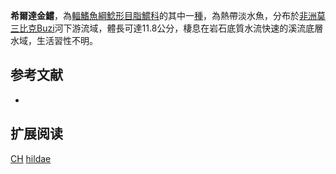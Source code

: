 {{Speciesbox
| name = 希爾達金鱨
| image = 
| image_width = 250px
| image_caption = 
| status = DD
| status_system = IUCN3.1 
| genus = Chrysichthys
| species = hildae
| authority = [[Bell-Cross|Bell-Cross]], 1973
| synonyms = *''Amarginops hildae '', Bell-Cross, 1973 
}}

'''希爾達金鱨'''，為[[輻鰭魚綱|輻鰭魚綱]][[鯰形目|鯰形目]][[脂鱨科|脂鱨科]]的其中一[[種|種]]，為熱帶淡水魚，分布於[[非洲|非洲]][[莫三比克|莫三比克]]Buzi河下游流域，體長可達11.8公分，棲息在岩石底質水流快速的溪流底層水域，生活習性不明。

==参考文献==
*{{FishBase_species|genus=Chrysichthys|species=hildae|year=2015|month=6}}

== 扩展阅读 ==
{{refbegin}}
{{wikispecies-inline|Chrysichthys hildae|希爾達金鱨}}
{{refend}}
{{Taxonbar|from=Q60941}}

[[Category:IUCN红色名录数据缺乏物种|CH]]
[[Category:金鱨屬|hildae]]